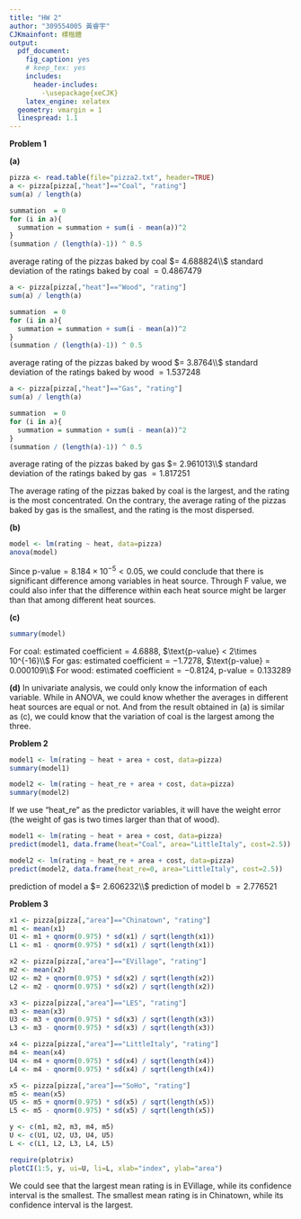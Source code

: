 ```yaml
---
title: "HW 2"
author: "309554005 黃睿宇"
CJKmainfont: 標楷體
output: 
  pdf_document:
    fig_caption: yes
    # keep_tex: yes
    includes:
      header-includes:
        -\usepackage{xeCJK}
    latex_engine: xelatex
  geometry: vmargin = 1
  linespread: 1.1
---
```


**Problem 1**

**(a)**
```r
pizza <- read.table(file="pizza2.txt", header=TRUE)
a <- pizza[pizza[,"heat"]=="Coal", "rating"]
sum(a) / length(a)
```
```r
summation  = 0
for (i in a){
  summation = summation + sum(i - mean(a))^2
}
(summation / (length(a)-1)) ^ 0.5

```
average rating of the pizzas baked by coal $= 4.688824\\$
standard deviation of the ratings baked by coal $= 0.4867479$\newline

```r
a <- pizza[pizza[,"heat"]=="Wood", "rating"]
sum(a) / length(a)
```
```r
summation  = 0
for (i in a){
  summation = summation + sum(i - mean(a))^2
}
(summation / (length(a)-1)) ^ 0.5

```
average rating of the pizzas baked by wood $= 3.8764\\$
standard deviation of the ratings baked by wood $= 1.537248$\newline

```r
a <- pizza[pizza[,"heat"]=="Gas", "rating"]
sum(a) / length(a)
```
```r
summation  = 0
for (i in a){
  summation = summation + sum(i - mean(a))^2
}
(summation / (length(a)-1)) ^ 0.5
```
average rating of the pizzas baked by gas $= 2.961013\\$
standard deviation of the ratings baked by gas $= 1.817251$\newline

<!-- 
```r
mean(pizza[pizza[,"heat"]=="Coal", "rating"])
sd(pizza[pizza[,"heat"]=="Coal", "rating"])
```
-->
The average rating of the pizzas baked by coal is the largest, and the rating is the most concentrated. On the contrary, the average rating of the pizzas baked by gas is the smallest, and the rating is the most dispersed.\newline\newline


**(b)**
```r
model <- lm(rating ~ heat, data=pizza)
anova(model)
```
Since $\text{p-value} = 8.184\times 10^{-5} < 0.05$, we could conclude that there is significant difference among variables in heat source. Through F value, we could also infer that the difference within each heat source might be larger than that among different heat sources.\newline\newline


**(c)**
```r
summary(model)
```
For coal: $\text{estimated coefficient} = 4.6888$, $\text{p-value} < 2\times 10^{-16}\\$
For gas: $\text{estimated coefficient} = -1.7278$, $\text{p-value} = 0.000109\\$
For wood: $\text{estimated coefficient} = -0.8124$, $\text{p-value} = 0.133289$\newline\newline


**(d)**\newline
In univariate analysis, we could only know the information of each variable. While in ANOVA, we could know whether the averages in different heat sources are equal or not. And from the result obtained in (a) is similar as (c), we could know that the variation of coal is the largest among the three.\newline\newline


**Problem 2**
```r
model1 <- lm(rating ~ heat + area + cost, data=pizza)
summary(model1)

model2 <- lm(rating ~ heat_re + area + cost, data=pizza)
summary(model2)
```
If we use "heat_re" as the predictor variables, it will have the weight error (the weight of gas is two times larger than that of wood).\newline

```r
model1 <- lm(rating ~ heat + area + cost, data=pizza)
predict(model1, data.frame(heat="Coal", area="LittleItaly", cost=2.5))

model2 <- lm(rating ~ heat_re + area + cost, data=pizza)
predict(model2, data.frame(heat_re=0, area="LittleItaly", cost=2.5))
```
prediction of model a $= 2.606232\\$
prediction of model b $= 2.776521$\newline\newline


**Problem 3**
```r
x1 <- pizza[pizza[,"area"]=="Chinatown", "rating"]
m1 <- mean(x1)
U1 <- m1 + qnorm(0.975) * sd(x1) / sqrt(length(x1))
L1 <- m1 - qnorm(0.975) * sd(x1) / sqrt(length(x1))

x2 <- pizza[pizza[,"area"]=="EVillage", "rating"]
m2 <- mean(x2)
U2 <- m2 + qnorm(0.975) * sd(x2) / sqrt(length(x2))
L2 <- m2 - qnorm(0.975) * sd(x2) / sqrt(length(x2))

x3 <- pizza[pizza[,"area"]=="LES", "rating"]
m3 <- mean(x3)
U3 <- m3 + qnorm(0.975) * sd(x3) / sqrt(length(x3))
L3 <- m3 - qnorm(0.975) * sd(x3) / sqrt(length(x3))

x4 <- pizza[pizza[,"area"]=="LittleItaly", "rating"]
m4 <- mean(x4)
U4 <- m4 + qnorm(0.975) * sd(x4) / sqrt(length(x4))
L4 <- m4 - qnorm(0.975) * sd(x4) / sqrt(length(x4))

x5 <- pizza[pizza[,"area"]=="SoHo", "rating"]
m5 <- mean(x5)
U5 <- m5 + qnorm(0.975) * sd(x5) / sqrt(length(x5))
L5 <- m5 - qnorm(0.975) * sd(x5) / sqrt(length(x5))

y <- c(m1, m2, m3, m4, m5)
U <- c(U1, U2, U3, U4, U5)
L <- c(L1, L2, L3, L4, L5)

require(plotrix)
plotCI(1:5, y, ui=U, li=L, xlab="index", ylab="area")
```
We could see that the largest mean rating is in EVillage, while its confidence interval is the smallest. The smallest mean rating is in Chinatown, while its confidence interval is the largest.